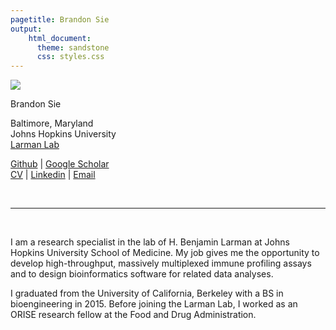 ```yaml
---
pagetitle: Brandon Sie
output:
    html_document:
      theme: sandstone
      css: styles.css
---
```


<a class="anchor" id="bio"></a>
<div class = "row" align = "center">

<img class = "profpic" src="docs/brandon2.png" >


<p class = "name">Brandon Sie</p>

<i class="fa fa-fw fa-map-marker" aria-hidden="true"></i> Baltimore, Maryland  
<i class="fa fa-fw fa-briefcase" aria-hidden="true"></i> Johns Hopkins University  
[<i class="fa fa-fw fa-flask" aria-hidden="true"></i> Larman Lab](http://labs.pathology.jhu.edu/larman/) 


[<i class="fa fa-fw fa-github" aria-hidden="true"></i> Github](https://github.com/brandonsie) 
| [<i class="fa fa-fw fa-graduation-cap" aria-hidden="true"></i> Google Scholar](https://scholar.google.com/citations?user=FpNLPEkAAAAJ&hl=en)  
[<i class="fa fa-fw fa-file" aria-hidden="true"></i> CV](docs/20181112_CV_BrandonSie.pdf)
| [<i class="fa fa-fw fa-linkedin" aria-hidden="true"></i> Linkedin](https://www.linkedin.com/in/brandonsie)
| [<i class="fa fa-fw fa-envelope" aria-hidden="true"></i> Email](mailto:brandonsie@gmail.com)  

</div>
<div class = "row">

<br><hr><br>

I am a research specialist in the lab of H. Benjamin Larman at Johns Hopkins University School of Medicine. My job gives me the opportunity to develop high-throughput, massively multiplexed immune profiling assays and to design bioinformatics software for related data analyses.

I graduated from the University of California, Berkeley with a BS in bioengineering in 2015. Before joining the Larman Lab, I worked as an ORISE research fellow at the Food and Drug Administration.

</div>
</div>  
